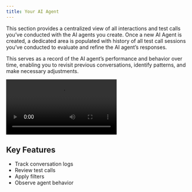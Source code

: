 ```yaml
---
title: Your AI Agent
---
```

This section provides a centralized view of all interactions and test calls you’ve conducted with the AI agents you create. Once a new AI Agent is created, a dedicated area is populated with history of all test call sessions you’ve conducted to evaluate and refine the AI agent’s responses.
  
This serves as a record of the AI agent’s performance and behavior over time, enabling you to revisit previous conversations, identify patterns, and make necessary adjustments.

<Frame>
  <video
    controls
    className="w-full aspect-video"
    src="/images/conversations/your_ai_agent.mp4"
  ></video>
</Frame>


## Key Features

- Track conversation logs  
- Review test calls  
- Apply filters  
- Observe agent behavior
